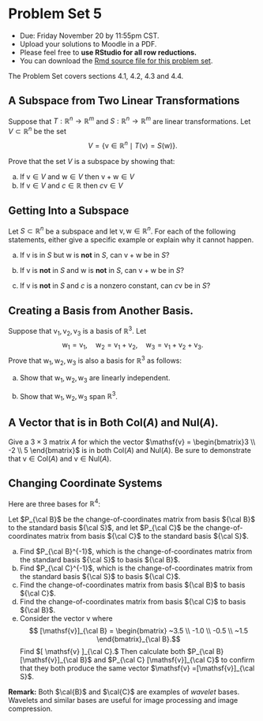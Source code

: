 
# Problem Set 5

* Due: Friday November 20 by 11:55pm CST. 
* Upload your solutions to Moodle in a PDF. 
* Please feel free to **use RStudio for all row reductions.**
* You can download the [Rmd source file  for this problem set](https://github.com/mathbeveridge/math236_f20/blob/main/PS5-problem-set-5.Rmd).


The Problem Set covers sections 4.1, 4.2, 4.3 and 4.4. 







## A Subspace from Two Linear Transformations

Suppose  that $T: \mathbb{R}^n \to \mathbb{R}^m$ and  $S: \mathbb{R}^n \to \mathbb{R}^m$ are linear transformations. 
 Let $V  \subset  \mathbb{R}^n$ be  the set 
$$
V = \{ \mathsf{v}  \in \mathbb{R}^n\mid T(\mathsf{v})  = S(\mathsf{w}) \}.
$$

Prove that the set $V$ is a subspace by showing that:

a. If $\mathsf{v} \in V$ and $\mathsf{w} \in V$ then  $\mathsf{v}+\mathsf{w} \in V$
b. If $\mathsf{v} \in V$ and $c \in \mathbb{R}$ then  $c \mathsf{v} \in V$





## Getting Into a Subspace

Let $S \subset \mathbb{R}^n$ be a subspace and let $\mathsf{v}, \mathsf{w} \in \mathbb{R}^n$. For  each of the following statements, either give  a specific example  or explain why it cannot happen.


a. If $\mathsf{v}$ is in $S$ but  $\mathsf{w}$ is **not** in $S$, can  $\mathsf{v} + \mathsf{w}$ be in $S$?  

b. If $\mathsf{v}$ is **not** in $S$ and  $\mathsf{w}$ is **not** in $S$, can  $\mathsf{v} + \mathsf{w}$ be in $S$? 

c. If $\mathsf{v}$ is **not** in  $S$ and $c$ is a  nonzero constant, can $c\mathsf{v}$ be  in $S$?



## Creating a Basis from  Another Basis.

Suppose that $\mathsf{v}_1, \mathsf{v}_2, \mathsf{v}_3$ is a basis of $\mathbb{R}^3$. Let
$$
\mathsf{w}_1 = \mathsf{v}_1, \quad \mathsf{w}_2 = \mathsf{v}_1 +  \mathsf{v}_2, \quad  \mathsf{w}_3= \mathsf{v}_1 +  \mathsf{v}_2 +  \mathsf{v}_3.
$$
Prove that $\mathsf{w}_1, \mathsf{w}_2, \mathsf{w}_3$ is  also a  basis for $\mathbb{R}^3$ as follows:

a.  Show that $\mathsf{w}_1, \mathsf{w}_2, \mathsf{w}_3$ are linearly independent.

b. Show that $\mathsf{w}_1, \mathsf{w}_2, \mathsf{w}_3$ span  $\mathbb{R}^3$.



## A Vector that is in Both $\mathrm{Col}(A)$ and $\mathrm{Nul}(A)$.

Give a $3 \times 3$ matrix $A$ for which the vector $\mathsf{v} = \begin{bmatrix}3 \\ -2 \\ 5   \end{bmatrix}$ is in both $\mathrm{Col}(A)$ and $\mathrm{Nul}(A)$. Be sure to demonstrate that $\mathsf{v} \in \mathrm{Col}(A)$ and $\mathsf{v} \in \mathrm{Nul}(A)$.



## Changing Coordinate Systems

Here are three  bases for $\mathbb{R}^4$:


\begin{align}
{\cal S}  &= \left\{
\begin{bmatrix}
1 \\ 0 \\ 0 \\ 0
\end{bmatrix},
\quad
\begin{bmatrix}
0 \\ 1 \\ 0 \\ 0
\end{bmatrix},
\quad
\begin{bmatrix}
0 \\0 \\ 1 \\ 0
\end{bmatrix},
\quad
\begin{bmatrix}
0 \\ 0 \\ 0 \\ 1
\end{bmatrix}
\right\},
\\
\\
{\cal B}  &= \left\{
\begin{bmatrix}
1 \\ 1 \\ 1 \\ 1
\end{bmatrix},
\quad
\begin{bmatrix}
1 \\ 1 \\ -1~ \\ -1~
\end{bmatrix},
\quad
\begin{bmatrix}
1 \\ -1~ \\ 0 \\ 0
\end{bmatrix},
\quad
\begin{bmatrix}
0 \\ 0 \\ 1 \\ -1~
\end{bmatrix}
\right\},
\\
\\
{\cal C}  &= \left\{
\begin{bmatrix}
1 \\ 1 \\ 1 \\ 0
\end{bmatrix},
\quad
\begin{bmatrix}
1 \\ 1 \\ -1~ \\ 0
\end{bmatrix},
\quad
\begin{bmatrix}
1 \\ -1~ \\ 0 \\ 1
\end{bmatrix},
\quad
\begin{bmatrix}
1 \\ -1~ \\ 0 \\ -1~
\end{bmatrix}
\right\}.
\end{align}

Let $P_{\cal B}$ be the change-of-coordinates matrix from basis ${\cal B}$ to the standard basis ${\cal S}$, and let 
$P_{\cal C}$ be the change-of-coordinates matrix from basis ${\cal C}$ to the standard basis ${\cal S}$.


a.  Find $P_{\cal B}^{-1}$, which is the change-of-coordinates matrix from the standard basis ${\cal S}$ to basis ${\cal B}$.
b.  Find $P_{\cal C}^{-1}$, which is the change-of-coordinates matrix from the standard basis ${\cal S}$ to basis ${\cal C}$.
c. Find the change-of-coordinates matrix from  basis ${\cal B}$ to basis ${\cal C}$.
d. Find the change-of-coordinates matrix from  basis ${\cal C}$ to basis ${\cal B}$.
d. Consider  the vector $\mathsf{v}$ where
$$ [\mathsf{v}]_{\cal B} =  \begin{bmatrix}  ~3.5 \\ -1.0 \\ -0.5 \\ ~1.5 \end{bmatrix}_{\cal B}.$$
    Find $[ \mathsf{v} ]_{\cal C}.$ Then calculate both $P_{\cal B} [\mathsf{v}]_{\cal B}$ and $P_{\cal C} [\mathsf{v}]_{\cal C}$ to confirm that they both produce the  same vector $\mathsf{v} =[\mathsf{v}]_{\cal S}$.



**Remark:** Both $\cal{B}$ and $\cal{C}$ are examples of *wavelet* bases. Wavelets and similar bases are useful for image processing and image compression.
